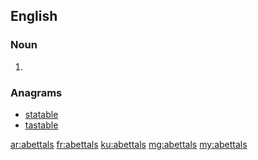 ==English==

===Noun===
{{head|en}}

# {{plural of|abettal}}

===Anagrams===
* [[statable#English|statable]]
* [[tastable#English|tastable]]

[[ar:abettals]]
[[fr:abettals]]
[[ku:abettals]]
[[mg:abettals]]
[[my:abettals]]
